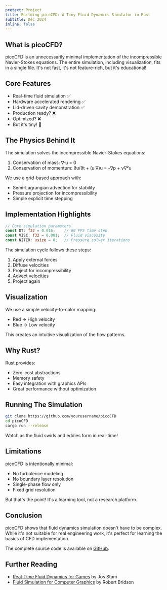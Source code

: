 ```yaml
---
pretext: Project
title: Building picoCFD: A Tiny Fluid Dynamics Simulator in Rust
subtitle: Dec 2024
inline: false
---
```


## What is picoCFD?

picoCFD is an unnecessarily minimal implementation of the incompressible Navier-Stokes equations. The entire simulation, including visualization, fits in a single file. It's not fast, it's not feature-rich, but it's educational!

## Core Features

- Real-time fluid simulation ✅
- Hardware accelerated rendering ✅
- Lid-driven cavity demonstration ✅
- Production ready? ❌
- Optimized? ❌
- But it's tiny! 🤏

## The Physics Behind It

The simulation solves the incompressible Navier-Stokes equations:

1. Conservation of mass: <m>∇·u = 0</m>
2. Conservation of momentum: <m>∂u/∂t + (u·∇)u = -∇p + ν∇²u</m>

We use a grid-based approach with:
- Semi-Lagrangian advection for stability
- Pressure projection for incompressibility
- Simple explicit time stepping

## Implementation Highlights

```rust
// Core simulation parameters
const DT: f32 = 0.016;    // 60 FPS time step
const VISC: f32 = 0.001;  // Fluid viscosity
const NITER: usize = 8;   // Pressure solver iterations
```

The simulation cycle follows these steps:
1. Apply external forces
2. Diffuse velocities
3. Project for incompressibility
4. Advect velocities
5. Project again

## Visualization

We use a simple velocity-to-color mapping:
- Red → High velocity
- Blue → Low velocity

This creates an intuitive visualization of the flow patterns.

## Why Rust?

Rust provides:
- Zero-cost abstractions
- Memory safety
- Easy integration with graphics APIs
- Great performance without optimization

## Running The Simulation

```bash
git clone https://github.com/yourusername/picoCFD
cd picoCFD
cargo run --release
```

Watch as the fluid swirls and eddies form in real-time!

## Limitations

picoCFD is intentionally minimal:
- No turbulence modeling
- No boundary layer resolution
- Single-phase flow only
- Fixed grid resolution

But that's the point! It's a learning tool, not a research platform.

## Conclusion

picoCFD shows that fluid dynamics simulation doesn't have to be complex. While it's not suitable for real engineering work, it's perfect for learning the basics of CFD implementation.

The complete source code is available on [GitHub](https://github.com/yourusername/picoCFD).

## Further Reading

- [Real-Time Fluid Dynamics for Games](https://www.dgp.toronto.edu/public_user/stam/reality/Research/pdf/GDC03.pdf) by Jos Stam
- [Fluid Simulation for Computer Graphics](https://www.cs.ubc.ca/~rbridson/fluidsimulation/) by Robert Bridson
